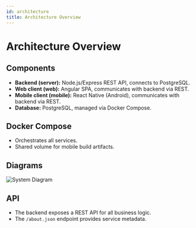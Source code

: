 ```yaml
---
id: architecture
title: Architecture Overview
---
```


# Architecture Overview

## Components
- **Backend (server):** Node.js/Express REST API, connects to PostgreSQL.
- **Web client (web):** Angular SPA, communicates with backend via REST.
- **Mobile client (mobile):** React Native (Android), communicates with backend via REST.
- **Database:** PostgreSQL, managed via Docker Compose.

## Docker Compose
- Orchestrates all services.
- Shared volume for mobile build artifacts.

## Diagrams

![System Diagram](system-diagram.png)

## API
- The backend exposes a REST API for all business logic.
- The `/about.json` endpoint provides service metadata.
